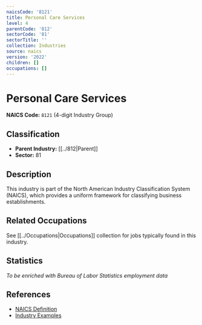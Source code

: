 ```yaml
---
naicsCode: '8121'
title: Personal Care Services
level: 4
parentCode: '812'
sectorCode: '81'
sectorTitle: ''
collection: Industries
source: naics
version: '2022'
children: []
occupations: []
---
```

# Personal Care Services

**NAICS Code:** `8121` (4-digit Industry Group)

## Classification

- **Parent Industry:** [[../812|Parent]]
- **Sector:** 81

## Description

This industry is part of the North American Industry Classification System (NAICS), which provides a uniform framework for classifying business establishments.

## Related Occupations

See [[../Occupations|Occupations]] collection for jobs typically found in this industry.

## Statistics

*To be enriched with Bureau of Labor Statistics employment data*

## References

- [NAICS Definition](https://www.census.gov/naics/)
- [Industry Examples](https://www.census.gov/naics/2022NAICS/)
